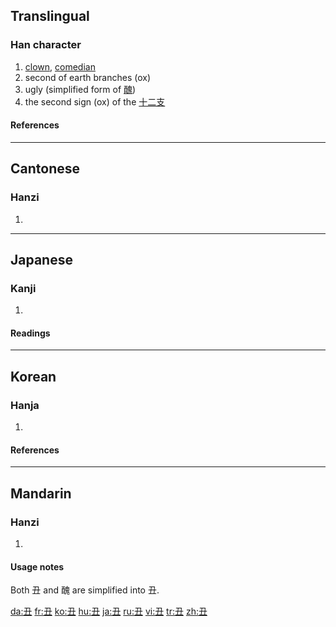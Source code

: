 {{see|醜}}<!-- may be replaced by zh-forms -->
==Translingual==

===Han character===
{{Han char|rn=1|rad=一|as=03|sn=4|four=1710<sub>5</sub>|canj=弓土 (NG)}}

# [[clown]], [[comedian]]
# second of earth branches (ox)
# ugly (simplified form of [[醜]])
# the second sign (ox) of the [[十二支]] <!-- Apparently the Chinese use 牛 instead. -->

====References====
{{Han ref|kx=0077.040|dkj=00023|dj=0154.040|hdz=10012.070|uh=4E11|ud=19985|bh=A4A1|bd=42145}}

----

==Cantonese==

===Hanzi===
{{yue-hanzi|jyut=|y=chau2}}

# {{defn|Cantonese}}

----

==Japanese==

===Kanji===
{{ja-kanji|grade=|rs=一03}}

# {{defn|Japanese}}

====Readings====
{{ja-readings|on=[[ちゅう]] (chū), [[ちゅ]] (chu)|kun=[[うし]] (ushi)}}

----

==Korean==

===Hanja===
{{ko-hanja|hangeul=[[축]], [[추]]|rv=chuk, chu|mr=ch'uk, ch'u|eumhun=[[소]], [[이름]]|ehrv=so, ileum|ehmr=so, irǔm|ehy=}}

# {{defn|Korean}}

====References====
{{Hanja ref|nav=11990}}

----

==Mandarin==

===Hanzi===
{{cmn-hanzi|tra=醜|pin=[[chǒu]] ([[chou3]])|wg=ch'ou<sup>3</sup>}}

# {{defn|Mandarin}}

====Usage notes====
Both 丑 and 醜 are simplified into 丑.

[[da:丑]]
[[fr:丑]]
[[ko:丑]]
[[hu:丑]]
[[ja:丑]]
[[ru:丑]]
[[vi:丑]]
[[tr:丑]]
[[zh:丑]]